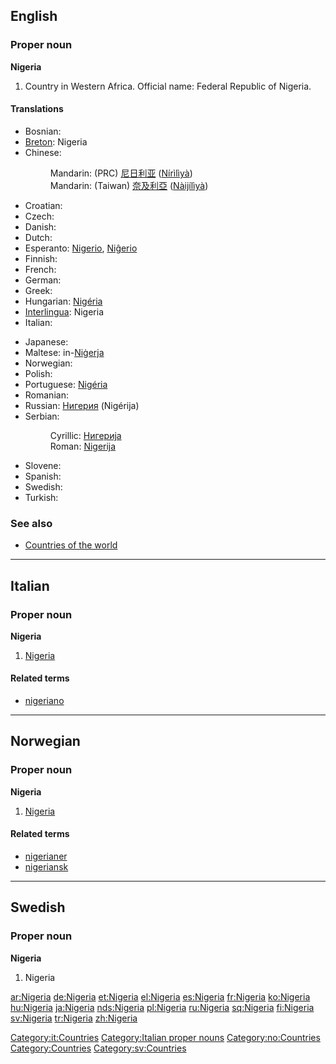 ==English==
{{wikipedia}}

===Proper noun===
'''Nigeria'''

# Country in Western Africa. Official name: Federal Republic of Nigeria.

====Translations====
{{top}}
* Bosnian: {{t-|bs|Nigerija|f}}
* [[Breton]]: Nigeria
* Chinese:
*: Mandarin: (PRC) [[尼日利亚]] ([[Nírìlìyà]])
*: Mandarin: (Taiwan) [[奈及利亞]] ([[Nàijílìyà]])
* Croatian: {{t-|hr|Nigerija|f}}
* Czech: {{t-|cs|Nigérie|f}}
* Danish: {{t-|da|Nigeria}}
* Dutch: {{t-|nl|Nigeria}}
* Esperanto: [[Nigerio]], [[Niĝerio]]
* Finnish: {{t+|fi|Nigeria}}
* French: {{t+|fr|Nigeria|m}}
* German: {{t+|de|Nigeria}}
* Greek: {{t-|el|Νιγηρία|f|tr=Nigiría|sc=Grek}}
* Hungarian: [[Nigéria]]
* [[Interlingua]]: Nigeria
* Italian: {{t-|it|Nigeria|f}}
{{mid}}
* Japanese: {{t-|ja|ナイジェリア|tr=Naijeria|sc=Jpan}}
* Maltese: in-[[Niġerja]]
* Norwegian: {{t-|no|Nigeria}}
* Polish: {{t+|pl|Nigeria|f}}
* Portuguese: [[Nigéria]] {{f}}
* Romanian: {{t-|ro|Nigeria|f}}
* Russian: [[Нигерия]] (Nigérija) {{f}}
* Serbian:
*: Cyrillic: [[Нигерија#Serbian|Нигерија]] {{f}}
*: Roman: [[Nigerija#Serbian|Nigerija]] {{f}}
* Slovene: {{t-|sl|Nigerija|f}}
* Spanish: {{t+|es|Nigeria|f}}
* Swedish: {{t+|sv|Nigeria}}
* Turkish: {{t+|tr|Nijerya}}
{{bottom}}

===See also===
*[[Appendix:Countries of the world|Countries of the world]]

----

==Italian==
{{wikipedia|lang=it}}
===Proper noun===
'''Nigeria''' {{f}}

# [[#English|Nigeria]]

====Related terms====
*[[nigeriano]]

[[Category:it:Countries]]
[[Category:Italian proper nouns]]
----

==Norwegian==

===Proper noun===
'''Nigeria'''

# [[#English|Nigeria]]

====Related terms====
*[[nigerianer]]
*[[nigeriansk]]

[[Category:no:Countries]]

----

==Swedish==

===Proper noun===
'''Nigeria'''

# Nigeria

[[Category:Countries]]
[[Category:sv:Countries]]

[[ar:Nigeria]]
[[de:Nigeria]]
[[et:Nigeria]]
[[el:Nigeria]]
[[es:Nigeria]]
[[fr:Nigeria]]
[[ko:Nigeria]]
[[hu:Nigeria]]
[[ja:Nigeria]]
[[nds:Nigeria]]
[[pl:Nigeria]]
[[ru:Nigeria]]
[[sq:Nigeria]]
[[fi:Nigeria]]
[[sv:Nigeria]]
[[tr:Nigeria]]
[[zh:Nigeria]]